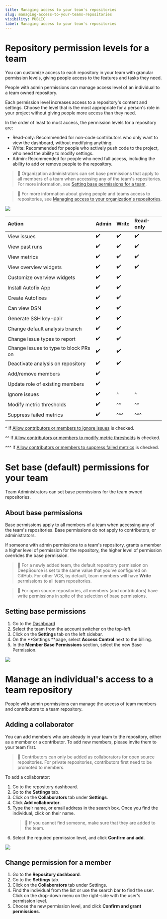 ```yaml
---
title: Managing access to your team's repositories
slug: managing-access-to-your-teams-repositories
visibility: PUBLIC
label: Managing access to your team's repositories
---
```

# Repository permission levels for a team

You can customize access to each repository in your team with granular permission levels, giving people access to the features and tasks they need.

People with admin permissions can manage access level of an individual to a team owned repository.

Each permission level increases access to a repository's content and settings. Choose the level that is the most appropriate for a person's role in your project without giving people more access than they need.

In the order of least to most access, the permission levels for a repository are:

- Read-only: Recommended for non-code contributors who only want to view the dashboard, without modifying anything.
- Write: Recommended for people who actively push code to the project, who need the ability to modify settings.
- Admin: Recommended for people who need full access, including the ability to add or remove people to the repository.

> 📘 Organization administrators can set base permissions that apply to all members of a team when accessing any of the team's repositories. For more information, see [Setting base permissions for a team](https://docs.deepsource.com/docs/access-control-managing-access-to-your-teams-repositories#set-base-default-permissions-for-your-team).

> 📘 For more information about giving people and teams access to repositories, see [Managing access to your organization's repositories](https://docs.deepsource.com/docs/access-control-managing-access-to-your-teams-repositories#manage-an-individuals-access-to-a-team-repository).

![](https://files.readme.io/a87633d-SCR-20230919-pnyp.png)


| Action                                | Admin | Write | Read-only |
| :------------------------------------ | :---- | :---- | :-------- |
| View issues                           | ✔️    | ✔️    | ✔️        |
| View past runs                        | ✔️    | ✔️    | ✔️        |
| View metrics                          | ✔️    | ✔️    | ✔️        |
| View overview widgets                 | ✔️    | ✔️    | ✔️        |
| Customize overview widgets            | ✔️    | ✔️    |           |
| Install Autofix App                   | ✔️    | ✔️    |           |
| Create Autofixes                      | ✔️    | ✔️    |           |
| Can view DSN                          | ✔️    | ✔️    |           |
| Generate SSH key-pair                 | ✔️    | ✔️    |           |
| Change default analysis branch        | ✔️    | ✔️    |           |
| Change issue types to report          | ✔️    | ✔️    |           |
| Change issues to type to block PRs on | ✔️    | ✔️    |           |
| Deactivate analysis on repository     | ✔️    | ✔️    |           |
| Add/remove members                    | ✔️    |       |           |
| Update role of existing members       | ✔️    |       |           |
| Ignore issues                         | ✔️    | ^     | ^         |
| Modify metric thresholds              | ✔️    | ^^    | ^^        |
| Suppress failed metrics               | ✔️    | ^^^   | ^^^       |

^ If [Allow contributors or members to ignore issues](https://docs.deepsource.com/docs/access-control-managing-peoples-access-to-team-with-roles#issue-metric-thresholds-and-suppress-metric-permissions) is checked.

^^ If [Allow contributors or members to modify metric thresholds](https://docs.deepsource.com/docs/access-control-managing-peoples-access-to-team-with-roles#issue-metric-thresholds-and-suppress-metric-permissions) is checked.

^^^ If [Allow contributors or members to suppress failed metrics](https://docs.deepsource.com/docs/access-control-managing-peoples-access-to-team-with-roles#issue-metric-thresholds-and-suppress-metric-permissions) is checked.

# Set base (default) permissions for your team

Team Administrators can set base permissions for the team owned repositories.

## About base permissions

Base permissions apply to all members of a team when accessing any of the team's repositories. Base permissions do not apply to contributors, or administrators.

If someone with admin permissions to a team's repository, grants a member a higher level of permission for the repository, the higher level of permission overrides the base permission.

> 📘 For a newly added team, the default repository permission on DeepSource is set to the same value that you've configured on GitHub. For other VCS, by default, team members will have **Write** permissions to all team repositories.

> 🚧 For open source repositories, all members (and contributors) have write permissions in spite of the selection of base permissions.

## Setting base permissions

1. Go to the [Dashboard](https://deepsource.io/dashboard/)
2. Select the team from the account switcher on the top-left.
3. Click on the **Settings** tab on the left sidebar.
4. On the **Settings **page, select **Access Control** next to the billing.
5. In the **Member Base Permissions** section, select the new Base Permission.

![](https://files.readme.io/7080225-SCR-20231017-lqii.png)


# Manage an individual's access to a team repository

People with admin permissions can manage the access of team members and contributors to a team repository.

## Adding a collaborator

You can add members who are already in your team to the repository, either as a member or a contributor. To add new members, please invite them to your team first.

> 🚧 Contributors can only be added as collaborators for open source repositories. For private repositories, contributors first need to be promoted to members.

To add a collaborator:

1. Go to the repository dashboard.
2. Go to the **Settings** tab.
3. Click on the **Collaborators** tab under **Settings**.
4. Click **Add collaborator**.
5. Type their name, or email address in the search box. Once you find the individual, click on their name.
   > 📘 If you cannot find someone, make sure that they are added to the team.
6. Select the required permission level, and click **Confirm and add**.

![](https://files.readme.io/c0e2486-SCR-20230919-pnyp.png)


## Change permission for a member

1. Go to the **Repository dashboard**.
2. Go to the **Settings** tab.
3. Click on the **Collaborators** tab under Settings.
4. Find the individual from the list or use the search bar to find the user. Click on the drop-down menu on the right-side with the user's permission level.
5. Choose the new permission level, and click **Confirm and grant permissions**.
